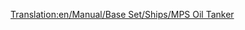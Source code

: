 [[Translation:en/Manual/Base Set/Ships/MPS Oil Tanker]]

{{zh/Manual/Base Set/Ships/Ships|Image=[[File:en/Manual/Base Set/Ships/Oiltanker ship.png|MPS 油轮]]
|名称=MPS 油轮
|售价=£30,465 ($60,930)
|速度=24 km/h (15 mph) 	
|运行成本=£2,296 ($4,592)
|设计时间=1928
|寿命=30
|运载能力=220,000 升油
|描述=MPS油轮是一种速度极慢但大型的油轮，旨在运输石油。
|原型=这是虚构的。
}}
